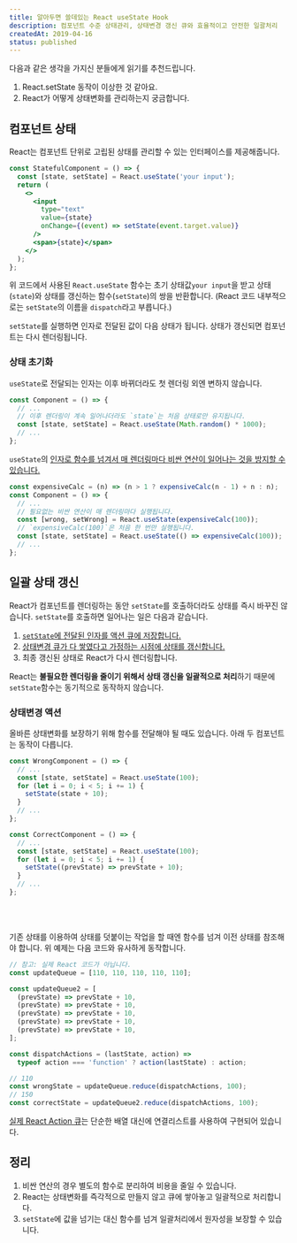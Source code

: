 ```yaml
---
title: 알아두면 쓸데있는 React useState Hook
description: 컴포넌트 수준 상태관리, 상태변경 갱신 큐와 효율적이고 안전한 일괄처리
createdAt: 2019-04-16
status: published
---
```


다음과 같은 생각을 가지신 분들에게 읽기를 추천드립니다.

1. React.setState 동작이 이상한 것 같아요.
2. React가 어떻게 상태변화를 관리하는지 궁금합니다.

## 컴포넌트 상태

React는 컴포넌트 단위로 고립된 상태를 관리할 수 있는 인터페이스를 제공해줍니다.

```jsx highlight={2}
const StatefulComponent = () => {
  const [state, setState] = React.useState('your input');
  return (
    <>
      <input
        type="text"
        value={state}
        onChange={(event) => setState(event.target.value)}
      />
      <span>{state}</span>
    </>
  );
};
```

위 코드에서 사용된 `React.useState` 함수는 초기 상태값`your input`을 받고
상태(`state`)와 상태를 갱신하는 함수(`setState`)의 쌍을 반환합니다.
(React 코드 내부적으로는 `setState`의 이름을 `dispatch`라고 부릅니다.)

`setState`를 실행하면 인자로 전달된 값이 다음 상태가 됩니다.
상태가 갱신되면 컴포넌트는 다시 렌더링됩니다.

### 상태 초기화

`useState`로 전달되는 인자는 이후 바뀌더라도 첫 렌더링 외엔 변하지 않습니다.

```jsx highlight={3-4}
const Component = () => {
  // ...
  // 이후 렌더링이 계속 일어나더라도 `state`는 처음 상태로만 유지됩니다.
  const [state, setState] = React.useState(Math.random() * 1000);
  // ...
};
```

`useState`의 [인자로 함수를 넘겨서 매 렌더링마다 비싼 연산이 일어나는 것을 방지할 수 있습니다.](https://github.com/facebook/react/blob/master/packages/react-reconciler/src/ReactFiberHooks.js#L772)

```jsx highlight={4-7}
const expensiveCalc = (n) => (n > 1 ? expensiveCalc(n - 1) + n : n);
const Component = () => {
  // ...
  // 필요없는 비싼 연산이 매 렌더링마다 실행됩니다.
  const [wrong, setWrong] = React.useState(expensiveCalc(100));
  // `expensiveCalc(100)`은 처음 한 번만 실행됩니다.
  const [state, setState] = React.useState(() => expensiveCalc(100));
  // ...
};
```

## 일괄 상태 갱신

React가 컴포넌트를 렌더링하는 동안 `setState`를 호출하더라도 상태를 즉시 바꾸진 않습니다.
`setState`를 호출하면 일어나는 일은 다음과 같습니다.

1. [`setState`에 전달된 인자를 액션 큐에 저장합니다.](https://github.com/facebook/react/blob/master/packages/react-reconciler/src/ReactFiberHooks.js#L1344)
2. [상태변경 큐가 다 쌓였다고 가정하는 시점에 상태를 갱신합니다.](https://overreacted.io/ko/react-as-a-ui-runtime/#%EC%9D%BC%EA%B4%84-%EC%9E%91%EC%97%85)
3. 최종 갱신된 상태로 React가 다시 렌더링합니다.

React는 **불필요한 렌더링을 줄이기 위해서 상태 갱신을 일괄적으로 처리**하기 때문에
`setState`함수는 동기적으로 동작하지 않습니다.

### 상태변경 액션

올바른 상태변화를 보장하기 위해 함수를 전달해야 될 때도 있습니다.
아래 두 컴포넌트는 동작이 다릅니다.

```jsx highlight={5,14}
const WrongComponent = () => {
  // ...
  const [state, setState] = React.useState(100);
  for (let i = 0; i < 5; i += 1) {
    setState(state + 10);
  }
  // ...
};

const CorrectComponent = () => {
  // ...
  const [state, setState] = React.useState(100);
  for (let i = 0; i < 5; i += 1) {
    setState((prevState) => prevState + 10);
  }
  // ...
};
```


<Example1 />

<br />

<Example2 />

<br />

기존 상태를 이용하여 상태를 덧붙이는 작업을 할 때엔 함수를 넘겨 이전 상태를 참조해야 합니다.
위 예제는 다음 코드와 유사하게 동작합니다.

```jsx
// 참고: 실제 React 코드가 아닙니다.
const updateQueue = [110, 110, 110, 110, 110];

const updateQueue2 = [
  (prevState) => prevState + 10,
  (prevState) => prevState + 10,
  (prevState) => prevState + 10,
  (prevState) => prevState + 10,
  (prevState) => prevState + 10,
];

const dispatchActions = (lastState, action) =>
  typeof action === 'function' ? action(lastState) : action;

// 110
const wrongState = updateQueue.reduce(dispatchActions, 100);
// 150
const correctState = updateQueue2.reduce(dispatchActions, 100);
```

[실제 React Action 큐](https://github.com/facebook/react/blob/master/packages/react-reconciler/src/ReactFiberHooks.js#L1060)는
단순한 배열 대신에 연결리스트를 사용하여 구현되어 있습니다.

## 정리

1. 비싼 연산의 경우 별도의 함수로 분리하여 비용을 줄일 수 있습니다.
2. React는 상태변화를 즉각적으로 만들지 않고 큐에 쌓아놓고 일괄적으로 처리합니다.
3. `setState`에 값을 넘기는 대신 함수를 넘겨 일괄처리에서 원자성을 보장할 수 있습니다.
